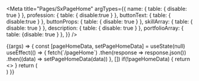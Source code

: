 
<Meta
  title="Pages/SxPageHome"
  argTypes={{
    name: { table: { disable: true } },
    profession: { table: { disable:true } },
    buttonText: { table: { disable:true } },
    buttonProps: { table: { disable: true } },
    skillArray: { table: { disable: true } },
    description: { table: { disable: true } },
    portfolioArray: { table: {disable: true } },
  }}
/>

<ArgsTable of={PageHome} />

<Canvas>
  <Story name="PageHome">
    {(args) => {
      const [pageHomeData, setPageHomeData] = useState(null)
      useEffect(() => {
        fetch(`/pageHome`)
        .then(response => response.json())
        .then((data) => setPageHomeData(data))
      }, [])
      if(!pageHomeData) {
        return <></>
      }
      return (
        <div>
          <PageHome pageHomeData={pageHomeData} />
        </div>
      )
    }}
  </Story>
</Canvas>